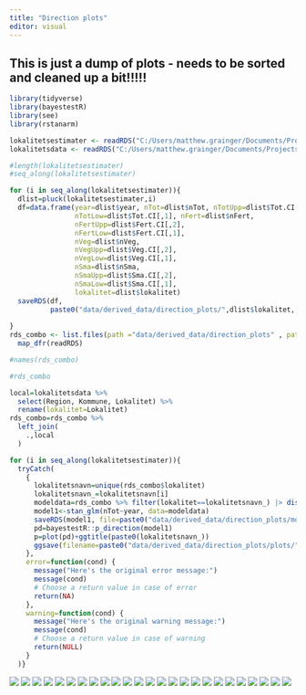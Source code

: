 ```yaml
---
title: "Direction plots"
editor: visual
---
```


::: callout-important
## This is just a dump of plots - needs to be sorted and cleaned up a bit!!!!!
:::

```r
library(tidyverse)
library(bayestestR)
library(see)
library(rstanarm)

lokalitetsestimater <- readRDS("C:/Users/matthew.grainger/Documents/Projects_in_development/Dragehode2023/data/derived_data/lokalitetsestimater.RDS")
lokalitetsdata <- readRDS("C:/Users/matthew.grainger/Documents/Projects_in_development/Dragehode2023/data/lokalitetsdata.RDS")
```

```r

#length(lokalitetsestimater)
#seq_along(lokalitetsestimater)

for (i in seq_along(lokalitetsestimater)){
  dlist=pluck(lokalitetsestimater,i)
  df=data.frame(year=dlist$year, nTot=dlist$nTot, nTotUpp=dlist$Tot.CI[,2],
                nTotLow=dlist$Tot.CI[,1], nFert=dlist$nFert,
                nFertUpp=dlist$Fert.CI[,2],
                nFertLow=dlist$Fert.CI[,1], 
                nVeg=dlist$nVeg,
                nVegUpp=dlist$Veg.CI[,2],
                nVegLow=dlist$Veg.CI[,1],
                nSma=dlist$nSma,
                nSmaUpp=dlist$Sma.CI[,2],
                nSmaLow=dlist$Sma.CI[,1],
                lokalitet=dlist$lokalitet)
  saveRDS(df, 
          paste0("data/derived_data/direction_plots/",dlist$lokalitet, "_data.RDS"))
  
}
rds_combo <- list.files(path ="data/derived_data/direction_plots" , pattern = "*.RDS", full.names = TRUE ) %>%
  map_dfr(readRDS)

#names(rds_combo)

#rds_combo

local=lokalitetsdata %>% 
  select(Region, Kommune, Lokalitet) %>% 
  rename(lokalitet=Lokalitet)
rds_combo=rds_combo %>% 
  left_join(
    .,local
  )

for (i in seq_along(lokalitetsestimater)){
  tryCatch(
    {
      lokalitetsnavn=unique(rds_combo$lokalitet)
      lokalitetsnavn_=lokalitetsnavn[i]
      modeldata=rds_combo %>% filter(lokalitet==lokalitetsnavn_) |> distinct()
      model1<-stan_glm(nTot~year, data=modeldata)
      saveRDS(model1, file=paste0("data/derived_data/direction_plots/models/",lokalitetsnavn_, ".RDS"))
      pd=bayestestR::p_direction(model1)
      p=plot(pd)+ggtitle(paste0(lokalitetsnavn_))
      ggsave(filename=paste0("data/derived_data/direction_plots/plots/", lokalitetsnavn_,".png"),plot = last_plot())
    },
    error=function(cond) {
      message("Here's the original error message:")
      message(cond)
      # Choose a return value in case of error
      return(NA)
    },
    warning=function(cond) {
      message("Here's the original warning message:")
      message(cond)
      # Choose a return value in case of warning
      return(NULL)
    }
  )}


```

![](data/derived_data/direction_plots/plots/Aslaksrud.png) ![](data/derived_data/direction_plots/plots/Auren.png) ![](data/derived_data/direction_plots/plots/Buss-stopp.png) ![](data/derived_data/direction_plots/plots/Ekebergskråningen.png) ![](data/derived_data/direction_plots/plots/Falang.png) ![](data/derived_data/direction_plots/plots/Gjefsen.png) ![](data/derived_data/direction_plots/plots/Gran%20sykehjem.png) ![](data/derived_data/direction_plots/plots/Grindaker.png) ![](data/derived_data/direction_plots/plots/Haugsbygd,%20vestvendt%20vegskråning.png) ![](data/derived_data/direction_plots/plots/Heggholmen.png) ![](data/derived_data/direction_plots/plots/Horgen.png) ![](data/derived_data/direction_plots/plots/Hovedøya%20V.png) ![](data/derived_data/direction_plots/plots/Hovedøya.png) ![](data/derived_data/direction_plots/plots/Hurumåsen.png) ![](data/derived_data/direction_plots/plots/Kalvøya.png) ![](data/derived_data/direction_plots/plots/Lyngstad%20Vestre.png) ![](data/derived_data/direction_plots/plots/Møllerenga.png) ![](data/derived_data/direction_plots/plots/Nordre%20Ultvet.png) ![](data/derived_data/direction_plots/plots/Spireodden.png) ![](data/derived_data/direction_plots/plots/Storøykilen.png) ![](data/derived_data/direction_plots/plots/Svartorseter.png) ![](data/derived_data/direction_plots/plots/Telenor.png) ![](data/derived_data/direction_plots/plots/Ultvet%20SØ.png) ![](data/derived_data/direction_plots/plots/Vendelenga.png) ![](data/derived_data/direction_plots/plots/Åsaporten%20NØ.png)
